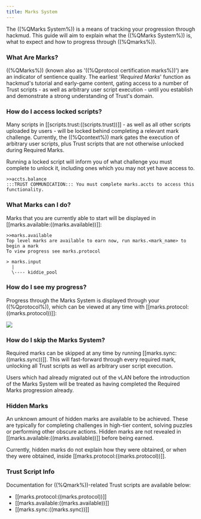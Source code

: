 ```yaml
---
title: Marks System
---
```


The ((%QMarks System%)) is a means of tracking your progression through hackmud. This guide will aim to explain what the ((%QMarks System%)) is, what to expect and how to progress through ((%Qmarks%)).

### What Are Marks?

((%QMarks%)) (known also as '((%Qprotocol certification marks%))') are an indicator of sentience quality. The earliest '_Required Marks_' function as hackmud's tutorial and early-game content, gating access to a number of Trust scripts - as well as arbitrary user script execution - until you establish and demonstrate a strong understanding of Trust's domain.

### How do I access locked scripts?

Many scripts in [[scripts.trust:((scripts.trust))]] - as well as all other scripts uploaded by users - will be locked behind completing a relevant mark challenge. Currently, the ((%Qcontext%)) mark gates the execution of arbitrary user scripts, plus Trust scripts that are not otherwise unlocked during Required Marks.

Running a locked script will inform you of what challenge you must complete to unlock it, including ones which you may not yet have access to.

```
>>accts.balance
:::TRUST COMMUNICATION::: You must complete marks.accts to access this functionality.
```

### What Marks can I do?

Marks that you are currently able to start will be displayed in [[marks.available:((marks.available))]]:

```
>>marks.available
Top level marks are available to earn now, run marks.<mark_name> to begin a mark
To view progress see marks.protocol

> marks.input
  |
  \---- kiddie_pool
```

### How do I see my progress?

Progress through the Marks System is displayed through your ((%Qprotocol%)), which can be viewed at any time with [[marks.protocol:((marks.protocol))]]:

<img src="/images/marks_protocol_example.png" />

### How do I skip the Marks System?

Required marks can be skipped at any time by running [[marks.sync:((marks.sync))]]. This will fast-forward through every required mark, unlocking all Trust scripts as well as arbitrary user script execution.

Users which had already migrated out of the vLAN before the introduction of the Marks System will be treated as having completed the Required Marks progression already.

### Hidden Marks

An unknown amount of hidden marks are available to be achieved. These are typically for completing challenges in high-tier content, solving puzzles or performing other obscure actions. Hidden marks are not revealed in [[marks.available:((marks.available))]] before being earned.

Currently, hidden marks do not explain how they were obtained, or when they were obtained, inside [[marks.protocol:((marks.protocol))]].

### Trust Script Info

Documentation for ((%Qmark%))-related Trust scripts are available below:

- [[marks.protocol:((marks.protocol))]]
- [[marks.available:((marks.available))]]
- [[marks.sync:((marks.sync))]]
